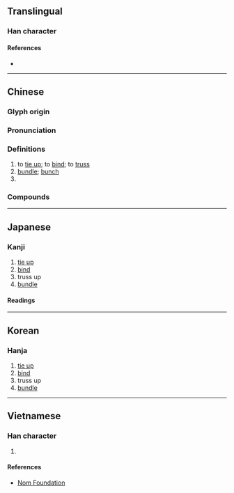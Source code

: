 {{also|綑}}
{{character info/new}}
==Translingual==

===Han character===
{{Han char|rn=64|rad=手|as=07|sn=10|four=56000|canj=QWD|ids=⿰扌困}}

====References====
* {{Han ref|kx=0433.070|dkj=12131|dj=0782.190|hdz=31882.050|uh=6346|ud=25414|bh=AEB9|bd=44729}}

----

==Chinese==
{{zh-forms|t2=綑}}

===Glyph origin===
{{Han etym}}

===Pronunciation===
{{zh-pron
|m=kǔn
|m-s=
|c=kwan2
|c-t=
|g=
|h=pfs=
|j=
|mb=
|md=
|mn=khún
|mn-t=
|w=
|x=
|mc=
|oc=y
|cat=v,cl,n
}}

===Definitions===
{{zh-hanzi}}

# to [[tie up]]; to [[bind]]; to [[truss]]
# [[bundle]]; [[bunch]]
# {{zh-classifier|[[bundled]] items}}

===Compounds===
{{zh-der|捆綁|捆工|捆子|沒捆兒}}

{{zh-cat|Elementary}}

----

==Japanese==

===Kanji===
{{ja-kanji|grade=|rs=手07}}

# [[tie up]]
# [[bind]]
# truss up
# [[bundle]]

====Readings====
{{ja-readings|on=こん,ごん|kun=ととのえる}}

----

==Korean==

===Hanja===
{{ko-hanja|hangeul=곤|eumhun=}}

# [[tie up]]
# [[bind]]
# truss up
# [[bundle]]

----

==Vietnamese==

===Han character===
{{vi-hantu|rs=手07|khổn}}

# {{defn|lang=vi|sort=手07}}

====References====
* [http://nomfoundation.org/common/nom_details.php?codepoint=6346 Nom Foundation]